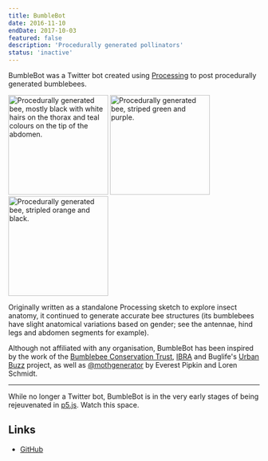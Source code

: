 ```yaml
---
title: BumbleBot
date: 2016-11-10
endDate: 2017-10-03
featured: false
description: 'Procedurally generated pollinators'
status: 'inactive'
---
```


BumbleBot was a Twitter bot created using [Processing](http://processing.org/) to post procedurally generated bumblebees.

<div class="gallery">
<Image class="small greyscale" alt="Procedurally generated bee, mostly black with white hairs on the thorax and teal colours on the tip of the abdomen." src={beeImg1} width="200" height="200" />
<Image class="small greyscale" alt="Procedurally generated bee, striped green and purple." src={beeImg2} width="200" height="200" />
<Image class="small greyscale" alt="Procedurally generated bee, stripled orange and black." src={beeImg3} width="200" height="200" />
</div>

Originally written as a standalone Processing sketch to explore insect anatomy, it continued to generate accurate bee structures (its bumblebees have slight anatomical variations based on gender; see the antennae, hind legs and abdomen segments for example).

Although not affiliated with any organisation, BumbleBot has been inspired by the work of the [Bumblebee Conservation Trust](http://bumblebeeconservation.org/), [IBRA](http://www.ibrabee.org.uk/) and Buglife's [Urban Buzz](https://www.buglife.org.uk/our-work/pollinator-projects/urban-buzz/) project, as well as [@mothgenerator](https://twitter.com/mothgenerator) by Everest Pipkin and Loren Schmidt.

***

While no longer a Twitter bot, BumbleBot is in the very early stages of being rejeuvenated in [p5.js](https://p5js.org). Watch this space.

## Links
- [GitHub](https://github.com/codemacabre/bumblebot)
